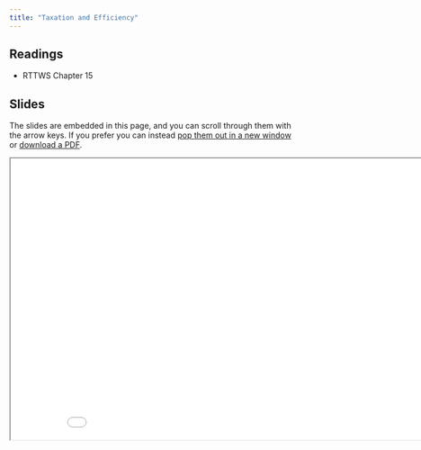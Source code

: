 ```yaml
---
title: "Taxation and Efficiency"
---
```



## Readings

- RTTWS Chapter 15

## Slides

The slides are embedded in this page, and you can scroll through them with the arrow keys.  If you prefer you can instead <a href="/slides/incidence/index.html" target="_blank">pop them out in a new window</a> or <a href="/slides/efficiency/index.pdf" target="_blank">download a PDF</a>.


<div>

```{=html}
<p align="center"><iframe width="890" height="500" class="slide-deck" src="/slides/efficiency/"></iframe></p>
```

</div>






